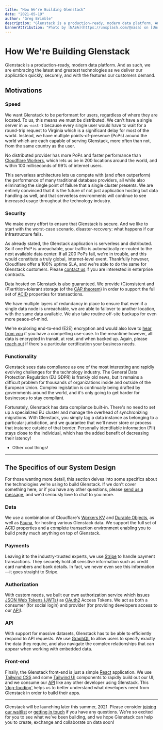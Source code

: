 ```yaml
---
title: "How We're Building Glenstack"
date: "2021-05-19"
author: "Greg Brimble"
description: "Glenstack is a production-ready, modern data platform. And as such, we are embracing the latest and greatest technologies as we deliver our application quickly, securely, and with the features our customers demand."
bannerAttribution: "Photo by [NASA](https://unsplash.com/@nasa) on [Unsplash](https://unsplash.com/)."
---
```



# How We're Building Glenstack

Glenstack is a production-ready, modern data platform. And as such, we are embracing the latest and greatest technologies as we deliver our application quickly, securely, and with the features our customers demand.

## Motivations

### Speed

We want Glenstack to be performant for users, regardless of where they are located. To us, this means we must be distributed. We can't have a single server in `us-east-1` because every single user would have to wait for a round-trip request to Virginia which is a significant delay for most of the world. Instead, we have multiple points-of-presence (PoPs) around the world which are each capable of serving Glenstack, more often than not, from the same country as the user.

No distributed provider has more PoPs and faster performance than [Cloudflare Workers](https://workers.cloudflare.com/), which lets us be in 200 locations around the world, and within 100 milliseconds of 99% of internet users.

<Latency />

This serverless architecture lets us compete with (and often outperform) the performance of many traditional database providers, all while also eliminating the single point of failure that a single cluster presents. We are entirely convinced that it is the future of not just application hosting but data handling as well, and that serverless environments will continue to see increased usage throughout the technology industry.

### Security

We make every effort to ensure that Glenstack is secure. And we like to start with the worst-case scenario, disaster-recovery: what happens if our infrastructure fails.

As already stated, the Glenstack application is serverless and distributed. So if one PoP is unreachable, your traffic is automatically re-routed to the next available data center. If all 200 PoPs fail, we're in trouble, and this would constitute a truly global, internet-level event. Thankfully however, Cloudflare offer a 100% uptime SLA, and we're able to do the same for Glenstack customers. Please [contact us](https://glenstack.com/contact) if you are interested in enterprise contracts.

Data hosted on Glenstack is also guaranteed. We provide (C)onsistent and (P)artition-tolerant storage (of the [CAP theorem](https://en.wikipedia.org/wiki/CAP_theorem)) in order to support the full set of [ACID](https://en.wikipedia.org/wiki/ACID) properties for transactions.

We have multiple layers of redundancy in place to ensure that even if a single data node is unreachable, we are able to failover to another location, with the same data available. We also take routine off-site backups for even more peace-of-mind.

We're exploring end-to-end (E2E) encryption and would also love to [hear from you](https://glenstack.com/contact) if you have a compelling use-case. In the meantime however, all data is encrypted in transit, at rest, and when backed up. Again, please [reach out](https://glenstack.com/contact) if there's a particular certification your business needs.

### Functionality

Glenstack sees data compliance as one of the most interesting and rapidly evolving challenges for the technology industry. The General Data Protection Regulation (EU GDPR) is frankly old news, but it remains a difficult problem for thousands of organizations inside and outside of the European Union. Complex legislation is continually being drafted by governments around the world, and it's only going to get harder for businesses to stay compliant.

Fortunately, Glenstack has data compliance built-in. There's no need to set up a specialized EU cluster and manage the overhead of synchronizing migrations. With Glenstack, you simply tag a data instance as belonging to a particular jurisdiction, and we guarantee that we'll never store or process that instance outside of that border. Personally identifiable information (PII) stays close to the individual, which has the added benefit of decreasing their latency!

- Other cool things!

---

## The Specifics of our System Design

For those wanting more detail, this section delves into some specifics about the technologies we're using to build Glenstack. If we don't cover something here, or if you have any other questions, please [send us a message](https://glenstack.com/contact), and we'd seriously love to chat to you more.

### Data

We use a combination of Cloudflare's [Workers KV](https://www.cloudflare.com/en-gb/products/workers-kv/) and [Durable Objects](https://blog.cloudflare.com/introducing-workers-durable-objects/), as well as [Fauna](https://fauna.com/), for hosting various Glenstack data. We support the full set of ACID properties and a complete transaction environment enabling you to build pretty much anything on top of Glenstack.

### Payments

Leaving it to the industry-trusted experts, we use [Stripe](https://stripe.com/en-gb) to handle payment transactions. They securely hold all sensitive information such as credit card numbers and bank details. In fact, we never even see this information—it goes straight to Stripe.

### Authorization

With custom needs, we built our own authorization service which issues [JSON Web Tokens (JWTs)](https://datatracker.ietf.org/doc/html/rfc7519) as [OAuth2](https://datatracker.ietf.org/doc/html/rfc6749) Access Tokens. We act as both a consumer (for social login) and provider (for providing developers access to our [API](#API)).

### API

With support for massive datasets, Glenstack has to be able to efficiently respond to API requests. We use [GraphQL](https://spec.graphql.org/June2018/) to allow users to specify exactly the data they require, and also navigate the complex relationships that can appear when working with embedded data.

### Front-end

Finally, the Glenstack front-end is just a simple [React](https://reactjs.org/) application. We use [Tailwind CSS](https://tailwindcss.com/) and some [Tailwind UI](https://tailwindui.com/) components to rapidly build out our UI, and we consume our [API](#API) like any other developer using Glenstack. This ['dog-fooding'](https://en.wikipedia.org/wiki/Eating_your_own_dog_food) helps us to better understand what developers need from Glenstack in order to build their apps.

---

Glenstack will be launching later this summer, 2021. Please consider [joining our waitlist](https://glenstack.com/waitlist) or [getting in touch](https://glenstack.com/contact) if you have any questions. We're so excited for you to see what we've been building, and we hope Glenstack can help you to create, exchange and collaborate on data soon!

